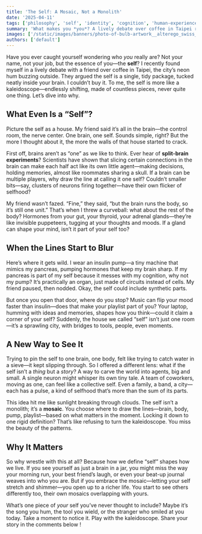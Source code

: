 ```yaml
---
title: 'The Self: A Mosaic, Not a Monolith'
date: '2025-04-11'
tags: ['philosophy', 'self', 'identity', 'cognition', 'human-experience']
summary: 'What makes you *you*? A lively debate over coffee in Taipei reveals the self isn’t a single thing but a shimmering mosaic of brain, body, tools, and connections.'
images: ['/static/images/banners/photo-of-bulb-artwork__alterego_swiss__82TpEld0_e4.jpeg']
authors: ['default']
---
```


Have you ever caught yourself wondering who _you_ really are? Not your name, not your job, but the essence of you—the **self**? I recently found myself in a lively debate with a friend over coffee in Taipei, the city’s neon hum buzzing outside. They argued the self is a single, tidy package, tucked neatly inside your brain. I couldn’t buy it. To me, the self is more like a kaleidoscope—endlessly shifting, made of countless pieces, never quite one thing. Let’s dive into why.

## What Even Is a “Self”?

Picture the self as a house. My friend said it’s all in the brain—the control room, the nerve center. One brain, one self. Sounds simple, right? But the more I thought about it, the more the walls of that house started to crack.

First off, brains aren’t as “one” as we like to think. Ever hear of **split-brain experiments**? Scientists have shown that slicing certain connections in the brain can make each half act like its own little agent—making decisions, holding memories, almost like roommates sharing a skull. If a brain can be multiple players, why draw the line at calling it one self? Couldn’t smaller bits—say, clusters of neurons firing together—have their own flicker of selfhood?

My friend wasn’t fazed. “Fine,” they said, “but the brain runs the body, so it’s still one unit.” That’s when I threw a curveball: what about the rest of the body? Hormones from your gut, your thyroid, your adrenal glands—they’re like invisible puppeteers, tugging at your thoughts and moods. If a gland can shape your mind, isn’t it part of your self too?

## When the Lines Start to Blur

Here’s where it gets wild. I wear an insulin pump—a tiny machine that mimics my pancreas, pumping hormones that keep my brain sharp. If my pancreas is part of my self because it messes with my cognition, why not my pump? It’s practically an organ, just made of circuits instead of cells. My friend paused, then nodded. Okay, the self could include synthetic parts.

But once you open that door, where do you stop? Music can flip your mood faster than insulin—does that make your playlist part of you? Your laptop, humming with ideas and memories, shapes how you think—could it claim a corner of your self? Suddenly, the house we called “self” isn’t just one room—it’s a sprawling city, with bridges to tools, people, even moments.

## A New Way to See It

Trying to pin the self to one brain, one body, felt like trying to catch water in a sieve—it kept slipping through. So I offered a different lens: what if the self isn’t a _thing_ but a _story_? A way to carve the world into agents, big and small. A single neuron might whisper its own tiny tale. A team of coworkers, moving as one, can feel like a collective self. Even a family, a band, a city—each has a pulse, a kind of selfhood that’s more than the sum of its parts.

This idea hit me like sunlight breaking through clouds. The self isn’t a monolith; it’s a **mosaic**. You choose where to draw the lines—brain, body, pump, playlist—based on what matters in the moment. Locking it down to one rigid definition? That’s like refusing to turn the kaleidoscope. You miss the beauty of the patterns.

## Why It Matters

So why wrestle with this at all? Because how we define “self” shapes how we live. If you see yourself as just a brain in a jar, you might miss the way your morning run, your best friend’s laugh, or even your beat-up journal weaves into who you are. But if you embrace the mosaic—letting your self stretch and shimmer—you open up to a richer life. You start to see others differently too, their own mosaics overlapping with yours.

What’s one piece of _your_ self you’ve never thought to include? Maybe it’s the song you hum, the tool you wield, or the stranger who smiled at you today. Take a moment to notice it. Play with the kaleidoscope. Share your story in the comments below <Twemoji emoji="backhand-index-pointing-down" />!
